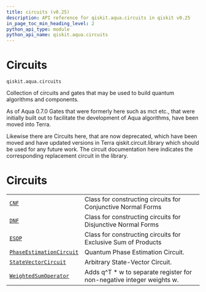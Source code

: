 ```yaml
---
title: circuits (v0.25)
description: API reference for qiskit.aqua.circuits in qiskit v0.25
in_page_toc_min_heading_level: 2
python_api_type: module
python_api_name: qiskit.aqua.circuits
---
```


<span id="module-qiskit.aqua.circuits" />

<span id="qiskit-aqua-circuits" />

<span id="circuits-qiskit-aqua-circuits" />

# Circuits

`qiskit.aqua.circuits`

Collection of circuits and gates that may be used to build quantum algorithms and components.

<Admonition title="Note" type="note">
  As of Aqua 0.7.0 Gates that were formerly here such as mct etc., that were initially built out to facilitate the development of Aqua algorithms, have been moved into Terra.

  Likewise there are Circuits here, that are now deprecated, which have been moved and have updated versions in Terra qiskit.circuit.library which should be used for any future work. The circuit documentation here indicates the corresponding replacement circuit in the library.
</Admonition>

# Circuits

|                                                                                                                       |                                                                        |
| --------------------------------------------------------------------------------------------------------------------- | ---------------------------------------------------------------------- |
| [`CNF`](qiskit.aqua.circuits.CNF "qiskit.aqua.circuits.CNF")                                                          | Class for constructing circuits for Conjunctive Normal Forms           |
| [`DNF`](qiskit.aqua.circuits.DNF "qiskit.aqua.circuits.DNF")                                                          | Class for constructing circuits for Disjunctive Normal Forms           |
| [`ESOP`](qiskit.aqua.circuits.ESOP "qiskit.aqua.circuits.ESOP")                                                       | Class for constructing circuits for Exclusive Sum of Products          |
| [`PhaseEstimationCircuit`](qiskit.aqua.circuits.PhaseEstimationCircuit "qiskit.aqua.circuits.PhaseEstimationCircuit") | Quantum Phase Estimation Circuit.                                      |
| [`StateVectorCircuit`](qiskit.aqua.circuits.StateVectorCircuit "qiskit.aqua.circuits.StateVectorCircuit")             | Arbitrary State-Vector Circuit.                                        |
| [`WeightedSumOperator`](qiskit.aqua.circuits.WeightedSumOperator "qiskit.aqua.circuits.WeightedSumOperator")          | Adds q^T \* w to separate register for non-negative integer weights w. |

